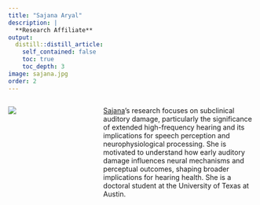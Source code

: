 ```yaml
---
title: "Sajana Aryal"
description: |
  **Research Affiliate** 
output:
  distill::distill_article:
    self_contained: false
    toc: true
    toc_depth: 3
image: sajana.jpg
order: 2
---
```


:::: {.columns}

::: {.column width="23.9%"}
![](sajana.jpg)
:::

::: {.column width="3%"}
<!-- empty space between image and text -->
:::

::: {.column width="60%"}
[Sajana](https://github.com/SajanaAryal)'s research focuses on subclinical auditory damage, particularly the significance of extended high-frequency hearing and its implications for speech perception and neurophysiological processing. She is motivated to understand how early auditory damage influences neural mechanisms and perceptual outcomes, shaping broader implications for hearing health. She is a doctoral student at the University of Texas at Austin.
:::

::::

